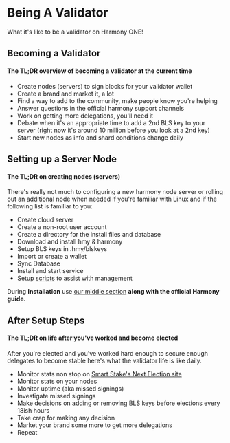 # Being A Validator
What it's like to be a validator on Harmony ONE!
## Becoming a Validator
#### The TL;DR overview of becoming a validator at the current time
- Create nodes (servers) to sign blocks for your validator wallet
- Create a brand and market it, a lot
- Find a way to add to the community, make people know you're helping
- Answer questions in the official harmony support channels
- Work on getting more delegations, you'll need it
- Debate when it's an appropriate time to add a 2nd BLS key to your server (right now it's around 10 million before you look at a 2nd key)
- Start new nodes as info and shard conditions change daily

## Setting up a Server Node
#### The TL;DR **on creating nodes (servers)**
There's really not much to configuring a new harmony node server or rolling out an additional node when needed if you're familiar with Linux and if the following list is familiar to you:
- Create cloud server
- Create a non-root user account
- Create a directory for the install files and database
- Download and install hmy & harmony
- Setup BLS keys in .hmy/blskeys
- Import or create a wallet
- Sync Database
- Install and start service
- Setup [scripts](/post/tools/scripts) to assist with management

During **Installation** use [our middle section](/official) **along with the official Harmony guide.**
## After Setup Steps
#### The TL;DR on life after you've worked and become elected
After you're elected and you've worked hard enough to secure enough delegates to become stable here's what the validator life is like daily.
- Monitor stats non stop on [Smart Stake's Next Election site](https://harmony.smartstake.io/election)
- Monitor stats on your nodes
- Monitor uptime (aka missed signings)
- Investigate missed signings
- Make decisions on adding or removing BLS keys before elections every 18ish hours
- Take crap for making any decision
- Market your brand some more to get more delegations
- Repeat
